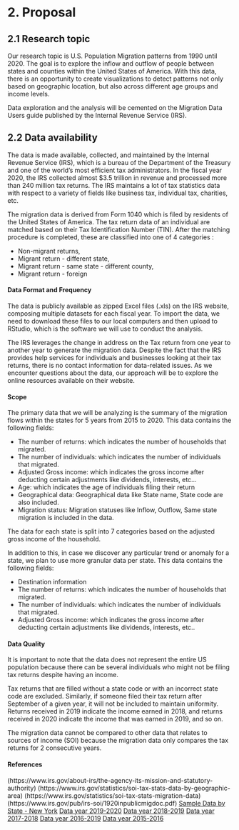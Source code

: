 # 2. Proposal

## 2.1 Research topic

Our research topic is U.S. Population Migration patterns from 1990 until 2020. The goal is to explore the inflow and outflow of people between states and counties within the United States of America. With this data, there is an opportunity to create visualizations to detect patterns not only based on geographic location, but also across different age groups and income levels. 

Data exploration and the analysis will be cemented on the Migration Data Users guide published by the Internal Revenue Service (IRS). 

## 2.2 Data availability
 
The data is made available, collected, and maintained by the Internal Revenue Service (IRS), which is a bureau of the Department of the Treasury and one of the world's most efficient tax administrators. In the fiscal year 2020, the IRS collected almost $3.5 trillion in revenue and processed more than 240 million tax returns. The IRS maintains a lot of tax statistics data with respect to a variety of fields like business tax, individual tax, charities, etc.

The migration data is derived from Form 1040 which is filed by residents of the United States of America. The tax return data of an individual are matched based on their Tax Identification Number (TIN). After the matching procedure is completed, these are classified into one of 4 categories :

- Non-migrant returns,
- Migrant return - different state,
- Migrant return - same state - different county,
- Migrant return - foreign

#### Data Format and Frequency
The data is publicly available as zipped Excel files (.xls) on the IRS website, composing multiple datasets for each fiscal year. To import the data, we need to download these files to our local computers and then upload to RStudio, which is the software we will use to conduct the analysis. 

The IRS leverages the change in address on the Tax return from one year to another year to generate the migration data. 
Despite the fact that the IRS provides help services for individuals and businesses looking at their tax returns, there is no contact information for data-related issues. As we encounter questions about the data, our approach will be to explore the online resources available on their website. 

#### Scope
The primary data that we will be analyzing is the summary of the migration flows within the states for 5 years from 2015 to 2020. This data contains the following fields:

- The number of returns: which indicates the number of households that migrated.
- The number of individuals: which indicates the number of individuals that migrated.
- Adjusted Gross income: which indicates the gross income after deducting certain adjustments like dividends, interests, etc…
- Age: which indicates the age of individuals filing their return
- Geographical data: Geographical data like State name, State code are also included.
- Migration status: Migration statuses like Inflow, Outflow, Same state migration is included in the data.

The data for each state is split into 7 categories based on the adjusted gross income of the household.

In addition to this, in case we discover any particular trend or anomaly for a state, we plan to use more granular data per state. This data contains the following fields:

- Destination information
- The number of returns: which indicates the number of households that migrated.
- The number of individuals: which indicates the number of individuals that migrated.
- Adjusted Gross income: which indicates the gross income after deducting certain adjustments like dividends, interests, etc..

#### Data Quality
It is important to note that the data does not represent the entire US population because there can be several individuals who might not be filing tax returns despite having an income. 

Tax returns that are filled without a state code or with an incorrect state code are excluded. Similarly, if someone filed their tax return after September of a given year, it will not be included to maintain uniformity. Returns received in 2019 indicate the income earned in 2018, and returns received in 2020 indicate the income that was earned in 2019, and so on.

The migration data cannot be compared to other data that relates to sources of income (SOI) because the migration data only compares the tax returns for 2 consecutive years. 

#### References
(https://www.irs.gov/about-irs/the-agency-its-mission-and-statutory-authority)
(https://www.irs.gov/statistics/soi-tax-stats-data-by-geographic-area)
(https://www.irs.gov/statistics/soi-tax-stats-migration-data)
(https://www.irs.gov/pub/irs-soi/1920inpublicmigdoc.pdf)
[Sample Data by State - New York](https://www.irs.gov/pub/irs-soi/1920ny.xls)
[Data year 2019-2020](https://www.irs.gov/pub/irs-soi/1920inmigall.xls)
[Data year 2018-2019](https://www.irs.gov/pub/irs-soi/1819inmigall.xls)
[Data year 2017-2018](https://www.irs.gov/pub/irs-soi/1718inmigall.xls)
[Data year 2016-2019](https://www.irs.gov/pub/irs-soi/1617inmigall.xls)
[Data year 2015-2016](https://www.irs.gov/pub/irs-soi/1516inmigall.xls)

